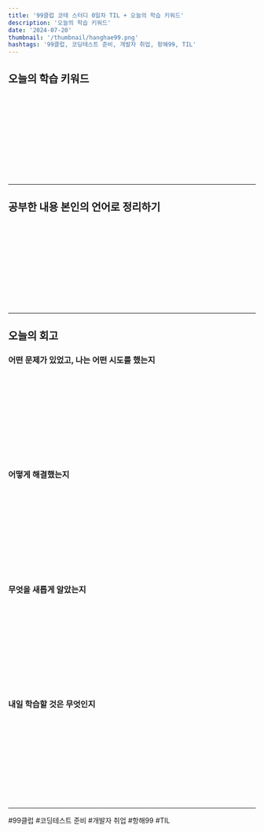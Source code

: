 ```yaml
---
title: '99클럽 코테 스터디 0일차 TIL + 오늘의 학습 키워드'
description: '오늘의 학습 키워드'
date: '2024-07-20'
thumbnail: '/thumbnail/hanghae99.png'
hashtags: '99클럽, 코딩테스트 준비, 개발자 취업, 항해99, TIL'
---
```


## 오늘의 학습 키워드

<br/>
<br/>
<br/>
<br/>
<br/>
<br/>
<br/>
<br/>
<br/>
<br/>

---

## 공부한 내용 본인의 언어로 정리하기

<br/>
<br/>
<br/>
<br/>
<br/>
<br/>
<br/>
<br/>
<br/>
<br/>

---

## 오늘의 회고

### 어떤 문제가 있었고, 나는 어떤 시도를 했는지

<br/>
<br/>
<br/>
<br/>
<br/>
<br/>
<br/>
<br/>
<br/>
<br/>

### 어떻게 해결했는지

<br/>
<br/>
<br/>
<br/>
<br/>
<br/>
<br/>
<br/>
<br/>
<br/>

### 무엇을 새롭게 알았는지

<br/>
<br/>
<br/>
<br/>
<br/>
<br/>
<br/>
<br/>
<br/>
<br/>

### 내일 학습할 것은 무엇인지

<br/>
<br/>
<br/>
<br/>
<br/>
<br/>
<br/>
<br/>
<br/>
<br/>

---

#99클럽 #코딩테스트 준비 #개발자 취업 #항해99 #TIL
